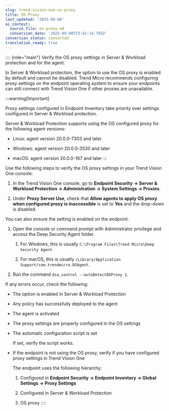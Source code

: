 ```yaml
---
slug: trend-vision-one-os-proxy
title: OS Proxy
last_updated: '2025-09-08'
ai_context:
  source_file: os-proxy.md
  conversion_date: '2025-09-08T23:42:14.703Z'
conversion_status: converted
translation_ready: true
---
```


:::: {role="main"}
Verify the OS proxy settings in Server & Workload protection and for the agent.

In Server & Workload protection, the option to use the OS proxy is enabled by default and cannot be disabled. Trend Micro recommends configuring proxy settings on the endpoint operating system to ensure your endpoints can still connect with Trend Vision One if other proxies are unavailable.

:::warning[Important]

Proxy settings configured in Endpoint Inventory take priority over settings configured in Server & Workload protection.

Server & Workload Protection supports using the OS configured proxy for the following agent versions:

- Linux: agent version 20.0.0-7303 and later

- Windows: agent version 20.0.0-3530 and later

- macOS: agent version 20.0.0-167 and later
:::

Use the following steps to verify the OS proxy settings in your Trend Vision One console:

1.  In the Trend Vision One console, go to **Endpoint Security → Server & Workload Protection → Administration → System Settings → Proxies**.

2.  Under **Proxy Server Use**, check that **Allow agents to apply OS proxy when configured proxy is inaccessible** is set to **Yes** and the drop-down is disabled.

You can also ensure the setting is enabled on the endpoint.

1.  Open the console or command prompt with Administrator privilege and access the Deep Security Agent folder.

    1.  For Windows, this is usually `C:\Program Files\Trend Micro\Deep Security Agent`.

    2.  For macOS, this is usually `/Library/Application Support/com.trendmicro.DSAgent`.

2.  Run the command `dsa_control --autoDetectOSProxy 1`.

If any errors occur, check the following:

- The option is enabled in Server & Workload Protection

- Any policy has successfully deployed to the agent

- The agent is activated

- The proxy settings are properly configured in the OS settings

- The automatic configuration script is set

  If set, verify the script works.

- If the endpoint is not using the OS proxy, verify if you have configured proxy settings in Trend Vision One

  The endpoint uses the following hierarchy:

  1.  Configured in **Endpoint Security → Endpoint Inventory → Global Settings → Proxy Settings**

  2.  Configured in Server & Workload Protection

  3.  OS proxy
::::
